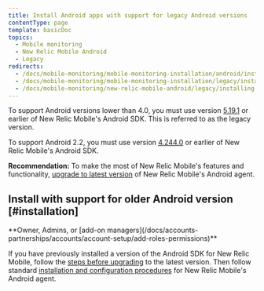 ```yaml
---
title: Install Android apps with support for legacy Android versions
contentType: page
template: basicDoc
topics:
  - Mobile monitoring
  - New Relic Mobile Android
  - Legacy
redirects:
  - /docs/mobile-monitoring/mobile-monitoring-installation/android/installing-android-apps-android-22-support
  - /docs/mobile-monitoring/mobile-monitoring-installation/legacy/installing-android-apps-android-22-support
  - /docs/mobile-monitoring/new-relic-mobile-android/legacy/installing-android-apps-android-22-support
---
```


To support Android versions lower than 4.0, you must use version [5.19.1](https://docs.newrelic.com/docs/release-notes/mobile-release-notes/android-release-notes/android-5191-0) or earlier of New Relic Mobile's Android SDK. This is referred to as the legacy version.

To support Android 2.2, you must use version [4.244.0](/docs/release-notes/mobile-release-notes/android-release-notes/android-24440) or earlier of New Relic Mobile's Android SDK.

**Recommendation:** To make the most of New Relic Mobile's features and functionality, [upgrade to latest version](/docs/mobile-monitoring/new-relic-mobile-android/install-configure/upgrade-new-relic-mobiles-android-sdk) of New Relic Mobile's Android agent.

## Install with support for older Android version [#installation]

<Callout variant="tip">
  **Owner, Admins, or [add-on managers](/docs/accounts-partnerships/accounts/account-setup/add-roles-permissions)**
</Callout>

If you have previously installed a version of the Android SDK for New Relic Mobile, follow the [steps before upgrading](/docs/mobile-monitoring/new-relic-mobile-android/install-configure/upgrade-new-relic-mobiles-android-sdk#android_upgrade_1) to the latest version. Then follow standard [installation and configuration procedures](/docs/mobile-monitoring/new-relic-mobile-android/install-configure) for New Relic Mobile's Android agent.
